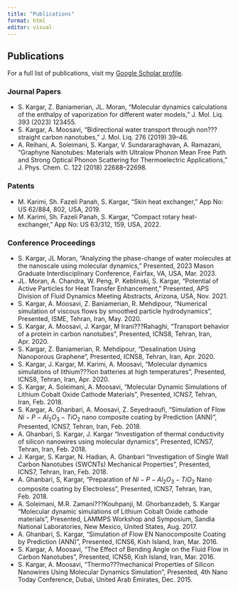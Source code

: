 ```yaml
---
title: "Publications"
format: html
editor: visual
---
```


## Publications

For a full list of publications, visit my [Google Scholar profile](https://scholar.google.com/citations?user=RtCQl78AAAAJ&hl=en).

### Journal Papers

-   S. Kargar, Z. Baniamerian, JL. Moran, "Molecular dynamics calculations of the enthalpy of vaporization for different water models," J. Mol. Liq. 393 (2023) 123455.
-   S. Kargar, A. Moosavi, "Bidirectional water transport through non???straight carbon nanotubes," J. Mol. Liq. 276 (2019) 39--46.
-   A. Reihani, A. Soleimani, S. Kargar, V. Sundararaghavan, A. Ramazani, "Graphyne Nanotubes: Materials with Ultralow Phonon Mean Free Path and Strong Optical Phonon Scattering for Thermoelectric Applications," J. Phys. Chem. C. 122 (2018) 22688--22698.

### Patents

-   M. Karimi, Sh. Fazeli Panah, S. Kargar, "Skin heat exchanger," App No: US 62/884, 802, USA, 2019.
-   M. Karimi, Sh. Fazeli Panah, S. Kargar, "Compact rotary heat-exchanger," App No: US 63/312, 159, USA, 2022.

### Conference Proceedings

-   S. Kargar, JL Moran, "Analyzing the phase-change of water molecules at the nanoscale using molecular dynamics," Presented, 2023 Mason Graduate Interdisciplinary Conference, Fairfax, VA, USA, Mar. 2023.
-   JL. Moran, A. Chandra, W. Peng, P. Keblinski, S. Kargar, "Potential of Active Particles for Heat Transfer Enhancement," Presented, APS Division of Fluid Dynamics Meeting Abstracts, Arizona, USA, Nov. 2021.
-   S. Kargar, A. Moosavi, Z. Baniamerian, R. Mehdipour, "Numerical simulation of viscous flows by smoothed particle hydrodynamics", Presented, ISME, Tehran, Iran, May. 2020.
-   S. Kargar, A. Moosavi, J. Kargar, M Irani???Rahaghi, "Transport behavior of a protein in carbon nanotubes", Presented, ICNS8, Tehran, Iran, Apr. 2020.
-   S. Kargar, Z. Baniamerian, R. Mehdipour, "Desalination Using Nanoporous Graphene", Presented, ICNS8, Tehran, Iran, Apr. 2020.
-   S. Kargar, J. Kargar, M. Karimi, A. Moosavi, "Molecular dynamics simulations of lithium???ion batteries at high temperatures", Presented, ICNS8, Tehran, Iran, Apr. 2020.
-   S. Kargar, A. Soleimani, A. Moosavi, "Molecular Dynamic Simulations of Lithium Cobalt Oxide Cathode Materials", Presented, ICNS7, Tehran, Iran, Feb. 2018.
-   S. Kargar, A. Ghanbari, A. Moosavi, Z. Seyedraoufi, "Simulation of Flow $Ni-P-Al_{2}O_{3}-TiO_{2}$ nano composite coating by Prediction (ANN)", Presented, ICNS7, Tehran, Iran, Feb. 2018.
-   A. Ghanbari, S. Kargar, J. Kargar "Investigation of thermal conductivity of silicon nanowires using molecular dynamics", Presented, ICNS7, Tehran, Iran, Feb. 2018.
-   J. Kargar, S. Kargar, N. Hadian, A. Ghanbari "Investigation of Single Wall Carbon Nanotubes (SWCNTs) Mechanical Properties", Presented, ICNS7, Tehran, Iran, Feb. 2018.
-   A. Ghanbari, S, Kargar, "Preparation of $Ni-P-Al_{2}O_{3}-TiO_{2}$ Nano composite coating by Electroless", Presented, ICNS7, Tehran, Iran, Feb. 2018.
-   A. Soleimani, M.R. Zamani???Kouhpanji, M. Ghorbanzadeh, S. Kargar "Molecular dynamic simulations of Lithium Cobalt Oxide cathode materials", Presented, LAMMPS Workshop and Symposium, Sandia National Laboratories, New Mexico, United States, Aug. 2017.
-   A. Ghanbari, S. Kargar, "Simulation of Flow EN Nanocomposite Coating by Prediction (ANN)", Presented, ICNS6, Kish Island, Iran, Mar. 2016.
-   S. Kargar, A. Moosavi, "The Effect of Bending Angle on the Fluid Flow in Carbon Nanotubes", Presented, ICNS6, Kish Island, Iran, Mar. 2016.
-   S. Kargar, A. Moosavi, "Thermo???mechanical Properties of Silicon Nanowires Using Molecular Dynamics Simulation", Presented, 4th Nano Today Conference, Dubai, United Arab Emirates, Dec. 2015.
